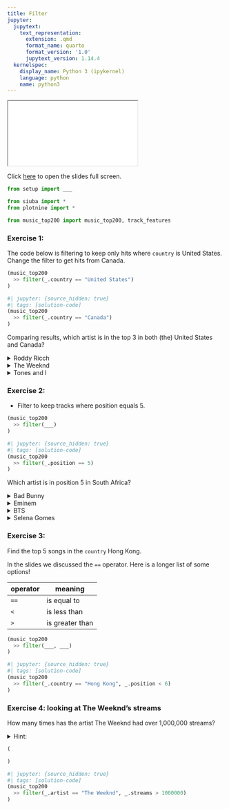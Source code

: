 ```yaml
---
title: Filter
jupyter:
  jupytext:
    text_representation:
      extension: .qmd
      format_name: quarto
      format_version: '1.0'
      jupytext_version: 1.14.4
  kernelspec:
    display_name: Python 3 (ipykernel)
    language: python
    name: python3
---
```


```{=html}
<iframe class="slide-deck" src="../slides/01b-slides.html"></iframe>
```

Click [here](../slides/01b-slides.qmd) to open the slides full screen.

```python
from setup import ___

from siuba import *
from plotnine import *

from music_top200 import music_top200, track_features
```


### Exercise 1: 

The code below is filtering to keep only hits where `country` is United States.
Change the filter to get hits from Canada.

```python
(music_top200
  >> filter(_.country == "United States")
)
```

```python
#| jupyter: {source_hidden: true}
#| tags: [solution-code]
(music_top200
  >> filter(_.country == "Canada")
)
```

Comparing results, which artist is in the top 3 in both (the) United States and Canada?

<details><summary>Roddy Ricch</summary>Nailed it!</details>
<details><summary>The Weeknd</summary>That artist is only top 3 in the United States</details>
<details><summary>Tones and I</summary>That artist is only top 3 in the Canada</details>


### Exercise 2: 

* Filter to keep tracks where position equals 5.

```python
(music_top200
  >> filter(___)
)
```

```python
#| jupyter: {source_hidden: true}
#| tags: [solution-code]
(music_top200
  >> filter(_.position == 5)
)
```

Which artist is in position 5 in South Africa?

<details><summary>Bad Bunny</summary>Incorrect</details>
<details><summary>Eminem</summary>That's right!</details>
<details><summary>BTS</summary>Incorrect</details>
<details><summary>Selena Gomes</summary>Incorrect</details>


### Exercise 3:

Find the top 5 songs in the `country` Hong Kong.

In the slides we discussed the `==` operator. Here is a longer list of some options!

| operator | meaning |
| -------- | ------- |
| `==`     | is equal to |
| `<`      | is less than |
| `>`      | is greater than |

```python
(music_top200
  >> filter(___, ___)
)
```

```python
#| jupyter: {source_hidden: true}
#| tags: [solution-code]
(music_top200
  >> filter(_.country == "Hong Kong", _.position < 6)
)
```

### Exercise 4: looking at The Weeknd's streams

How many times has the artist The Weeknd had over 1,000,000 streams?

<details>
    <summary>Hint:</summary>
    Do in steps. Run first to get all rows where the artist is The Weeknd, and then modify your code to get where he has over 1,000,000 streams.
</details>

```python
(

)
```

```python
#| jupyter: {source_hidden: true}
#| tags: [solution-code]
(music_top200
  >> filter(_.artist == "The Weeknd", _.streams > 1000000)
)
```
